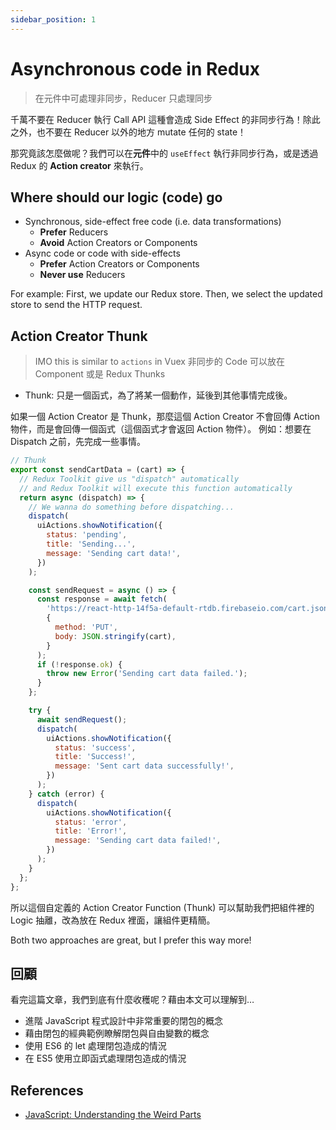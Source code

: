 ```yaml
---
sidebar_position: 1
---
```


# Asynchronous code in Redux

> 在元件中可處理非同步，Reducer 只處理同步

千萬不要在 Reducer 執行 Call API 這種會造成 Side Effect 的非同步行為！除此之外，也不要在 Reducer 以外的地方 mutate 任何的 state！

那究竟該怎麼做呢？我們可以在**元件**中的 `useEffect` 執行非同步行為，或是透過 Redux 的 **Action creator** 來執行。

## Where should our logic (code) go

- Synchronous, side-effect free code (i.e. data transformations)
  - **Prefer** Reducers
  - **Avoid** Action Creators or Components
- Async code or code with side-effects
  - **Prefer** Action Creators or Components
  - **Never use** Reducers

For example: First, we update our Redux store. Then, we select the updated store to send the HTTP request.

## Action Creator Thunk

> IMO this is similar to `actions` in Vuex
> 非同步的 Code 可以放在 Component 或是 Redux Thunks

- Thunk: 只是一個函式，為了將某一個動作，延後到其他事情完成後。

如果一個 Action Creator 是 Thunk，那麼這個 Action Creator 不會回傳 Action 物件，而是會回傳一個函式（這個函式才會返回 Action 物件）。
例如：想要在 Dispatch 之前，先完成一些事情。

```jsx
// Thunk
export const sendCartData = (cart) => {
  // Redux Toolkit give us "dispatch" automatically
  // and Redux Toolkit will execute this function automatically
  return async (dispatch) => {
    // We wanna do something before dispatching...
    dispatch(
      uiActions.showNotification({
        status: 'pending',
        title: 'Sending...',
        message: 'Sending cart data!',
      })
    );

    const sendRequest = async () => {
      const response = await fetch(
        'https://react-http-14f5a-default-rtdb.firebaseio.com/cart.json',
        {
          method: 'PUT',
          body: JSON.stringify(cart),
        }
      );
      if (!response.ok) {
        throw new Error('Sending cart data failed.');
      }
    };

    try {
      await sendRequest();
      dispatch(
        uiActions.showNotification({
          status: 'success',
          title: 'Success!',
          message: 'Sent cart data successfully!',
        })
      );
    } catch (error) {
      dispatch(
        uiActions.showNotification({
          status: 'error',
          title: 'Error!',
          message: 'Sending cart data failed!',
        })
      );
    }
  };
};
```

所以這個自定義的 Action Creator Function (Thunk) 可以幫助我們把組件裡的 Logic 抽離，改為放在 Redux 裡面，讓組件更精簡。

Both two approaches are great, but I prefer this way more!

## 回顧

看完這篇文章，我們到底有什麼收穫呢？藉由本文可以理解到…

- 進階 JavaScript 程式設計中非常重要的閉包的概念
- 藉由閉包的經典範例瞭解閉包與自由變數的概念
- 使用 ES6 的 let 處理閉包造成的情況
- 在 ES5 使用立即函式處理閉包造成的情況

## References

- [JavaScript: Understanding the Weird Parts](https://www.udemy.com/course/understand-javascript/)
